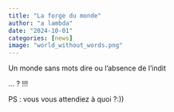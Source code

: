 ```yaml
---
title: "La forge du monde"
author: "a lambda"
date: "2024-10-01"
categories: [news]
image: "world_without_words.png"
---
```


Un monde sans mots dire ou l'absence de l'indit 

<!-- 
Comment le langage forge le monde
-->
...
?
!!!

PS : vous vous attendiez à quoi ?:))
